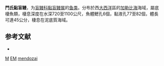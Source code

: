 {{Speciesbox
| taxon = Eptatretus mendozai
| binomial_authority = [[Wisner|Wisner]] & [[McMillan|McMillan]], 1985
| status = DD
| status_system = IUCN3.1
}}

'''門氏黏盲鳗'''，为[[盲鳗科|盲鳗科]][[黏盲鳗属|黏盲鳗属]]的[[鱼类|鱼类]]。分布於西[[大西洋|大西洋]]區的[[加勒比海|加勒比海]]海域，屬底棲魚類，棲息深度在水深720至1100公尺，魚體鰓孔6個，黏液孔77至82個，體長可達45公分，棲息在泥底質海域。

== 参考文献 ==
*{{FishBase_species|genus=Eptatretus|species=mendozai|year=2011|month=12}}

{{鱼类小作品}}

{{Taxonbar}}
[[Category:_1985年描述的鱼类|M]]
[[Category:IUCN红色名录数据缺乏物种|EM]]
[[Category:黏盲鳗属|mendozai]]